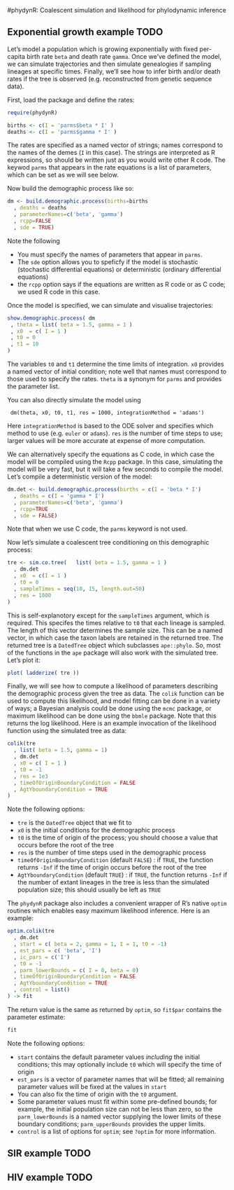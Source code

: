#phydynR: Coalescent simulation and likelihood for phylodynamic inference


## Exponential growth example TODO 
Let's model a population which is growing exponentially with fixed per-capita birth rate `beta` and death rate `gamma`. 
Once we've defined the model, we can simulate trajectories and then simulate genealogies if sampling lineages at specific times. 
Finally, we'll see how to infer birth and/or death rates if the tree is observed (e.g. reconstructed from genetic sequence data). 

First, load the package and define the rates: 
```r
require(phydynR)
```
```r
births <- c(I = 'parms$beta * I' )
deaths <- c(I = 'parms$gamma * I' )
```
The rates are specified as a named vector of strings; names correspond to the names of the demes (`I` in this case). 
The strings are interpreted as R expressions, so should be written just as you would write other R code. 
The keywod `parms` that appears in the rate equations is a list of parameters, which can be set as we will see below. 

Now build the demographic process like so:
```r
dm <- build.demographic.process(births=births
  , deaths = deaths
  , parameterNames=c('beta', 'gamma') 
  , rcpp=FALSE
  , sde = TRUE)
```
Note the following

* You must specify the names of parameters that appear in `parms`. 
* The `sde` option allows you to speficfy if the model is stochastic (stochastic differential equations) or deterministic (ordinary differential equations)
* the `rcpp` option says if the equations are written as R code or as C code; we used R code in this case. 

Once the model is specified, we can simulate and visualise trajectories: 
```r
show.demographic.process( dm
 , theta = list( beta = 1.5, gamma = 1 )
 , x0  = c( I = 1 )
 , t0 = 0
 , t1 = 10 
) 
```
The variables `t0` and `t1` determine the time limits of integration. `x0` provides a named vector of initial condition; note well that names must correspond to those used to specify the rates. `theta` is a synonym for `parms` and provides the parameter list. 

You can also directly simulate the model using
```
 dm(theta, x0, t0, t1, res = 1000, integrationMethod = 'adams')
```
Here `integrationMethod` is based to the ODE solver and specifies which method to use (e.g. `euler` or `adams`). `res` is the number of time steps to use; larger values will be more accurate at expense of more computation. 

We can alternatively specify the equations as C code, in which case the model will be compiled using the `Rcpp` package. 
In this case, simulating the model will be very fast, but it will take a few seconds to compile the model. 
Let's compile a deterministic version of the model:
```r
dm.det <- build.demographic.process(births = c(I = 'beta * I')
  , deaths = c(I = 'gamma * I')
  , parameterNames=c('beta', 'gamma') 
  , rcpp=TRUE
  , sde = FALSE)
```
Note that when we use C code, the `parms` keyword is not used. 

Now let's simulate a coalescent tree conditioning on this demographic process: 
```r
tre <- sim.co.tree(   list( beta = 1.5, gamma = 1 )
  , dm.det
  , x0  = c(I = 1 )
  , t0 = 0
  , sampleTimes = seq(10, 15, length.out=50)
  , res = 1000
) 
```
This is self-explanotory except for the `sampleTimes` argument, which is required. 
This specifes the times relative to `t0` that each lineage is sampled. 
The length of this vector determines the sample size. 
This can be a named vector, in which case the taxon labels are retained in the returned tree. 
The returned tree is a `DatedTree` object which subclasses `ape::phylo`. So, most of the functions in the `ape` package will also work with the simulated tree. Let's plot it: 
```r
plot( ladderize( tre ))
```

Finally, we will see how to compute a likelihood of parameters describing the demographic process given the tree as data. 
The `colik` function can be used to compute this likelihood, and model fitting can be done in a variety of ways; a Bayesian analysis could be done using the `mcmc` package, or maximum likelihood can be done using the `bbmle` package. 
Note that this returns the log likelihood. 
Here is an example invocation of the likelihood function using the simulated tree as data: 
```r
colik(tre
  , list( beta = 1.5, gamma = 1)
  , dm.det
  , x0 = c( I = 1 )
  , t0 = -1
  , res = 1e3
  , timeOfOriginBoundaryCondition = FALSE
  , AgtYboundaryCondition = TRUE
)
```
Note the following options:

* `tre` is the `DatedTree` object that we fit to
* `x0` is the initial conditions for the demographic process
* `t0` is the time of origin of the process; you should choose a value that occurs before the root of the tree
* `res` is the number of time steps used in the demographic process
* `timeOfOriginBoundaryCondition` (default `FALSE`) : if `TRUE`, the function returns `-Inf` if the time of origin occurs before the root of the tree
* `AgtYboundaryCondition` (default `TRUE`) : if `TRUE`, the function returns `-Inf` if the number of extant lineages in the tree is less than the simulated population size; this should usually be left as `TRUE`

The `phydynR` package also includes a convenient wrapper of R's native `optim` routines which enables easy maximum likelihood inference. Here is an example:
```r
optim.colik(tre
  , dm.det
  , start = c( beta = 2, gamma = 1, I = 1, t0 = -1)
  , est_pars = c( 'beta', 'I')
  , ic_pars = c('I')
  , t0 = -1
  , parm_lowerBounds = c( I = 0, beta = 0)
  , timeOfOriginBoundaryCondition = FALSE
  , AgtYboundaryCondition = TRUE
  , control = list()
) -> fit 
```
The return value is the same as returned by `optim`, so `fit$par` contains the parameter estimate:
```r
fit
```
Note the following options:

* `start` contains the default parameter values *including* the initial conditions; this may optionally include `t0` which will specify the time of origin
* `est_pars` is a vector of parameter names that will be fitted; all remaining parameter values will be fixed at the values in `start`
* You can also fix the time of origin with the `t0` argument. 
* Some parameter values must fit within some pre-defined bounds; for example, the initial population size can not be less than zero, so the `parm_lowerBounds` is a named vector supplying the lower limits of these boundary conditions; `parm_upperBounds` provides the upper limits. 
* `control` is a list of options for `optim`; see `?optim` for more information.


## SIR example TODO 
## HIV example TODO 
